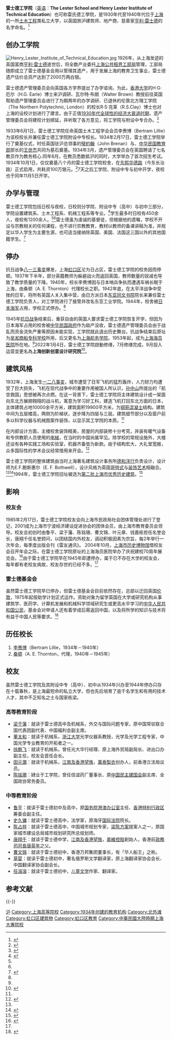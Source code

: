 {{Infobox Modern Building
|image             = 
|caption           = 
|name              = 雷士德工学院
|location_country  = {{CHN}}
|location_town     = [[上海市|上海市]]东长治路505号
|owner            = 上海海员医院
|architect         = E.F.鲍斯惠尔
|client            = [[德和洋行|德和洋行]]
|construction_start_date= 1934年2月17日
|completion_date   = 1934年10月1日
|date_demolished   = 
|cost              = 100万[[銀圓|银元]]
|structural_system = [[钢筋混凝土|钢筋混凝土]]结构
|style             = [[哥特式艺术|哥特式]]、[[装饰艺术|装饰艺术]]
}}
'''雷士德工学院'''（[[英语|英语]]：'''The Lester School and Henry Lester Institute of Technical Education'''）也可称雷氏德工學院，是1930年代至1940年代位于[[上海市|上海]]的一所[[土木工程|土木工程]]类私立大学，以英国旅沪建筑师、地产商、慈善家[[亨利·雷士德|亨利·雷士德]]的名字命名。<ref name="上海文博论丛">{{cite journal|title=苦心志劳筋骨 Lester Boy七十年间——雷士德工学院及其学子们|author=房芸芳|journal=《上海文博论丛》杂志|date=2005年第3期}}</ref>

== 创办工学院 ==
[[File:Henry_Lester_Institute_of_Technical_Education.jpg|thumb]]
1926年，从上海发迹的英国富商[[亨利·雷士德|亨利·雷士德]]逝世后，将全数产业委托[[上海公共租界工部局|上海公共租界工部局]]管理，工部局随即成立了雷士德基金会用以管理其遗产，用于发展上海的教育卫生事业，雷士德遗产估价总资产达到了2000万两白银。

雷士德遗产管理委员会向英国各方学界提出了办学谘询。为此，[[香港大學|香港大学]]的H·G·厄尔（H.G. Earle）博士来沪调研、瓦尔特·布朗（Walter Brown）教授前往英国帮助遗产管理委员会进行了为期两年的办学调研、已退休的伦敦北方理工学院（The Northern Polytechnic, London）的校长R·S·克莱（R.S.Clay）博士也对上海的设校计划进行了建言。由于正值[[大萧条|1930年代全球性的经济大衰退时期]]，遗产管理委员会将建校计划顺延，并听取了各方意见，将工学院与附设中专合办。<ref name="遗产与记忆">{{cite book|author=房芸芳 |coauthors=  |title=《遗产与记忆:雷士德、雷士德工学院和她的学生们》|year=2007-12 |publisher=上海古籍出版社 |location=上海 |isbn=753254565}}</ref>

1933年6月1日，雷士德工学院任命英国土木工程学会会员李赉博（Bertram Lillie）为该校校长并兼任雷士德工学院附设中专校长。1934年2月17日，雷士德工学院举行了奠基仪式，时任英国驻沪总领事的[[璧約翰|璧約翰]]（John Brenan）与、[[中華民國教育部|中华民国教育部]]部长的[[王世杰_(中華民國政治家)|王世杰]]共同为基石奠基。1934年3月，遗产管理委员会在英国聘请了七名教员作为教务核心.同年8月，在教员悉数抵沪的同时，大学举办了首次招生考试。1934年10月1日，仅仅奠基八个月的雷士德工学院校舍，在[[东长治路|东熙华德路]]（今东长治路）正式启用，共耗资100万银元。<ref name="mjzz">{{cite web|url=http://www.shtong.gov.cn/newsite/node2/node71994/node81772/node81774/node81784/userobject1ai108992.html|title=著名的土木工程师的摇篮：雷士德工学院楼（上海海员医院）|author=上海通网站|publisher=上海市地方志办公室|accessdate=2019-04-20|archive-date=2019-04-15|archive-url=https://web.archive.org/web/20190415052046/http://www.shtong.gov.cn/Newsite/node2/node71994/node81772/node81774/node81784/userobject1ai108992.html|dead-url=no}}</ref>7天之后工学院、附设中专与初中开学，夜校也于同年11月5日开学。

== 办学与管理 ==
雷士德工学院包括日校与夜校，日校则分学院、附设中专（高中）与初中三部分，学院设置建筑系、土木工程系、机械工程系等专业。<ref name="whyl">{{cite book|title=《上海文化源流辞典》|author=马学新、曹均伟、薛理勇、胡小静|publisher=上海社会科学院出版社|year=1992}}</ref>学生最多时日校有450余人，夜校有1200余人。<ref name="mjzz"/><ref name="whyl"/>雷士德虽为虔诚的基督徒，但根据他的遗嘱，学校不开设与宗教相关的任何课程，也不进行宗教教育，教材以教师的备课讲稿为准，并规定以华人学生为主要生源，也可适当接纳除英国、美国、法国这三国以外的其他国籍学生。<ref name="新民晚报">{{cite journal|title=亨利·雷士德其人与其事|author=薛理勇|journal=新民晚报|date=2005-01-30}}</ref>

== 停办 ==
抗日战争[[八一三事变|八一三事变]]爆发，上海[[虹口区|虹口区]]沦为日占区，雷士德工学院的校务因而停顿。1937年下半年，部分英籍教师为躲避战火而返回英国，教师数量的锐减也导致了教学质量的下降。1940年，校长李赉博因与日本哨兵争执而遭遇车祸长眠于上海，由桑顿（A. E. Thornton）代理校长之职。1942年底，在太平洋战争中受挫的日军，将所有英国人关入集中营，由日方派日本[[东亚同文书院|东亚同文书院]]院长来兼任雷士德工学院负责人，对工学院进行了接管并改名东亚工业学院。1944年，校舍被[[大日本帝國海軍|日本海军]]占用，学校正式停办。<ref name="遗产与记忆"/>

1945年[[中国抗日战争|抗日战争]]结束后，重获自由的英国人要求雷士德工学院恢复开学，但因为日本海军占用的校舍被[[中華民國政府|中华民国政府]]作为敌产没收，雷士德遗产管理委员会由于战乱而资金流失严重等原因未能实现，工学院就此退出历史舞台。抗战争结束后原址为[[上海海事大学|吴淞商船专科学校]]所用，后又更名为[[上海海事大学|上海航务学院]]。1953年起，成为[[上海海员医院|上海海员医院]]所在地。<ref name="mjzz" />2022年1月4日，雷士德工学院啟動修缮，7月修缮完成，9月投入运营並更名為'''上海创新创意设计研究院'''<ref>{{cite news |title=上海虹口今年安排65个重大工程项目，雷士德工学院迎来修缮 |url=https://www.sohu.com/a/514287477_260616?scm=1005.1002.0.0.0?g=0}}</ref>。

== 建筑风格 ==
1932年，上海发生[[一·二八事變|一二八事变]]，城市遭受了日军飞机的猛烈轰炸，人力财力均遭受了巨大损失，飞机在现代战争中的重要作用被国人所认识，[[孫中山|孙中山]]所提出的「航空救国」思想被再次点燃。在这一背景下，雷士德工学院将主体建筑设计成一架面向东北方展翅翱翔的战斗机，寓意为学习好工科，建造飞机打回东北方面的日本，主体建筑占地10000余平方米，建筑面积19900平方米，为[[钢筋混凝土|钢筋混凝土]]结构。建筑中间为五层楼高，两侧为阶梯状，逐步降为四层与三层。建筑细节部分以及窗户前多以科学仪器与机械图案作装饰，以显示其工学院的本质。<ref name="新民晚报"/>

在内部设计方面，主楼校舍装饰精美，房屋的内部装修十分考究，并装有暖气设备和专供教职人员使用的[[電梯|电梯]]，在当时的中国尚属罕见。除学校的常规设施外，大楼还设有各种实践工场和实验室，机器齐备皆为新款。由于结构宏大，大礼堂宽敞，众多国际性的学术会议经常借用来开会。<ref>{{cite web|url=http://www.shtong.gov.cn/newsite/node2/node2245/node69543/node69549/node69578/node69596/userobject1ai68223.html|title=上海地方志-教育体育卫生建筑|author=上海通网站|publisher=上海市地方志办公室|accessdate=2019-04-20|archive-date=2019-04-20|archive-url=https://web.archive.org/web/20190420094318/http://www.shtong.gov.cn/newsite/node2/node2245/node69543/node69549/node69578/node69596/userobject1ai68223.html|dead-url=no}}</ref>

雷士德工学院的整体建筑由当时上海著名建筑设计事务所[[德和洋行|德和洋行]]负责设计，设计师为E.F.鲍斯惠尔（E. F. Bothwell），设计风格为英国[[哥特式艺术|哥特式]]与[[装饰艺术|装饰艺术]]相融合。<ref name="mjzz" /><ref>{{cite journal|title=雷士德工学院|author=程乃珊|journal=《建筑与文化》杂志|year=2006|issue=1}}</ref>1994年，雷士德工学院旧址被选为[[上海市优秀历史建筑|第二批上海市优秀历史建筑]]。<ref>{{cite web|url=http://www.hkcrm.com.cn/web/CultureBequest/CulturalProtectBrowse.aspx?ID=95|title=雷士德工学院旧址|author=虹口文博网|publisher=上海市虹口区文物管理委员会|deadurl=yes|archiveurl=https://web.archive.org/web/20100818224657/http://www.hkcrm.com.cn/web/CultureBequest/CulturalProtectBrowse.aspx?ID=95|archivedate=2010-08-18|access-date=2011-09-23}}</ref>

== 影响 ==
=== 校友会 ===
1985年2月17日，雷士德工学院校友会向上海市民政局社会团体管理处进行了登记，2001成为上海市宁波经济建设促进协会的团体会员，由上海市教育委员会领导。校友会初创时由鲁平、梁于藩、陈铭珊、曹文锦、叶元章、钱嘉栋担任名誉会长，唐翔千任名誉顾问，以团结国内外校友，调动积极因素为宗旨，每2年举行一次年会，每季度出版会刊《雷友通讯》。 2004年10月，[[上海市历史博物馆|上海市历史博物馆]]借校友会召开年会之际，在雷士德工学院原址的上海海员医院举办了庆祝建校70周年展览会。<ref>{{cite web|url=http://www.hsnbr.com/foreground/Ningpo_list.asp?id=644|title=雷士德工学院校友会|publisher=上海市宁波经济建设促进协会|deadurl=yes|archiveurl=https://archive.is/20130426135111/http://www.hsnbr.com/foreground/Ningpo_list.asp?id=644|archivedate=2013-04-26|access-date=2011-11-05}}</ref>由于雷士德工学院早在1945年即遭停办，属于已不存在大学的校友会，每年都有老校友病故，校友存世的已经不多。<ref name="上海文博论丛"/>

=== 雷士德基金会 ===
虽然雷士德工学院早已停办，但雷士德基金会目前依然存在，总部以迁回英国[[伦敦|伦敦]]，1975年起按助学计划正式运作。资助对象为留学英国在大学或研究机构从事建筑学、医药学、计算机发展和机械科学领域研究生或更高水平学习的[[中华人民共和国公民|中华人民共和国公民]]，基金会对申请人还有着学成后需返回中国，以及将所学的知识与技术将有益于中国人民等要求。<ref>{{cite web|url=http://blog.sina.com.cn/s/blog_451815c70100schw.html|title=雷士德基金会迁英后的近况|author=董太和|publisher=《雷友通訊》2006年会特刊}}</ref> 

== 历任校长 ==
# [[李赉博|李赉博]]（Bertram Lillie，1934年－1940年）
# [[桑顿|桑顿]]（A. E. Thornton，代理，1940年－1945年）

== 校友 ==
虽然雷士德工学院及其附设中专（高中）、初中从1934年兴办至1944年停办只存在十载春秋，是上海最短命的私立大学，但也先后培育了逾千名学生和有用的技术人才，其中不乏知名之士与国家栋梁。
=== 高等教育阶段 ===
* [[梁于藩|梁于藩]]：就读于雷士德高中及机械系，外交与国际问题专家，原中国常驻联合国代表团副代表、中国福利会副主席。
* [[董太和|董太和]]：就读于机械系，[[浙江大学|浙江大学]]光学仪器系教授，光学及光学工程专家，中国光学专业教育的开拓者之一。
* [[徐鹏飞|徐鹏飞]]：就读于机械系，曾任光大华行经理、原上海外贸局副局长、进出口办副主任，校友会首任会长。
* [[田元灝家族|田元灝]]：就读于机械系，[[田元灝家族|江南及香港望族]]，[[萬泰製衣|萬泰製衣]]创办人，前香港立法局议员。
* [[陈铭珊|陈铭珊]]：肄业于工学院，曾任信谊药厂董事长、原[[中国民主建国会|中国民主建国会]]副主席、全国政协常务委员。

=== 中等教育阶段 ===
* [[魯平|鲁平]]：就读于雷士德初中及高中，原[[国务院港澳办公室|国务院港澳办公室]]主任、[[香港|香港特别行政区]]筹委会副主任。
* [[史久镛|史久镛]]：就读于雷士德高中，法学家，原海牙[[国际法院|国际法院]]院长。
* [[陈占祥|陈占祥]]：就读于雷士德高中，中国城市规划专家，[[梁陈方案|梁陈方案]]提案人之一，原国家城市建设总局城市规划研究所总规划师。
* [[唐翔千|唐翔千]]：就读于雷士德中学，[[唐翔千家族|江南及香港望族]]，[[美維控股|美維控股]]創始人，香港前[[香港特別行政區政務司司長|政務司司長]][[唐英年|唐英年]]之父。
* [[曹文锦|曹文锦]]：就读于雷士德初中，香港万邦集团董事长，有「华人船王」之称。
* [[草嬰|草婴]]：就读于雷士德初中，著名俄罗斯文学翻译家，原上海翻译家协会会长、中国翻译家协会副会长。
* [[任溶溶|任溶溶]]：就读于雷士德初中，[[儿童文学|儿童文学]]作家、翻译家。

== 参考文献 ==
{{Reflist|2}}

{{-}}
{{上海高等院校}}
{{上海市第二批优秀历史建筑}}

[[Category:中華民國大陸時期專科學校|沪]]
[[Category:上海高等院校|Category:上海高等院校]]
[[Category:1934年创建的教育机构|Category:1934年创建的教育机构]]
[[Category:北外滩|Category:北外滩]]
[[Category:虹口区建筑物|Category:虹口区建筑物]]
[[Category:虹口区教育|Category:虹口区教育]]
[[Category:中華民國大陸時期上海大專院校|Category:中華民國大陸時期上海大專院校]]